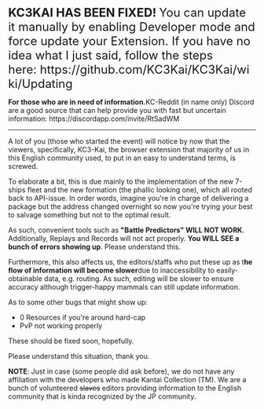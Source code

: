 

<font size = "5">'''KC3KAI HAS BEEN FIXED! '''You can update it manually by enabling Developer mode and force update your Extension. If you have no idea what I just said, follow the steps here: https://github.com/KC3Kai/KC3Kai/wiki/Updating
</font>


'''For those who are in need of information. '''KC-Reddit (in name only) Discord are a good source that can help provide you with fast but uncertain information: https://discordapp.com/invite/RtSadWM

----
A lot of you (those who started the event) will notice by now that the viewers, specifically, KC3-Kai, the browser extension that majority of us in this English community used, to put in an easy to understand terms, is screwed.

To elaborate a bit, this is due mainly to the implementation of the new 7-ships fleet and the new formation (the phallic looking one), which all rooted back to API-issue. In order words, imagine you're in charge of delivering a package but the address changed overnight so now you're trying your best to salvage something but not to the optimal result.

As such, convenient tools such as '''"Battle Predictors" WILL NOT WORK'''. Additionally, Replays and Records will not act properly. '''You WILL SEE a bunch of errors showing up'''. Please understand this.

Furthermore, this also affects us, the editors/staffs who put these up as t'''he flow of information will become slower '''due to inaccessibility to easily-obtainable data, e.g. routing. As such, editing will be slower to ensure accuracy although trigger-happy mammals can still update information.

As to some other bugs that might show up:
*0 Resources if you're around hard-cap
*PvP not working properly

These should be fixed soon, hopefully.

Please understand this situation, thank you.

'''NOTE''': Just in case (some people did ask before), we do not have any affiliation with the developers who made Kantai Collection (TM). We are a bunch of volunteered <s>slaves</s> editors providing information to the English community that is kinda recognized by the JP community.   <ac_metadata title="KC-VIEWERS, Events, and you: What happened?" notify_everyone="1511018460"> </ac_metadata>
